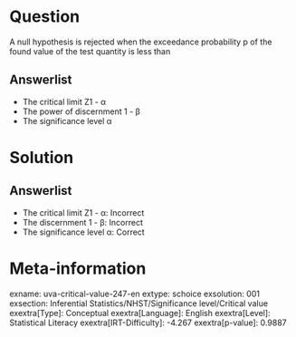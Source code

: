 Question
========

A null hypothesis is rejected when the exceedance probability p of the found value of the test quantity is less than

Answerlist
----------

* The critical limit Z1 - α
* The power of discernment 1 - β
* The significance level α

Solution
========

Answerlist
----------

* The critical limit Z1 - α: Incorrect
* The discernment 1 - β: Incorrect
* The significance level α: Correct

Meta-information
================
exname: uva-critical-value-247-en
extype: schoice
exsolution: 001
exsection: Inferential Statistics/NHST/Significance level/Critical value
exextra[Type]: Conceptual
exextra[Language]: English
exextra[Level]: Statistical Literacy
exextra[IRT-Difficulty]: -4.267
exextra[p-value]: 0.9887
